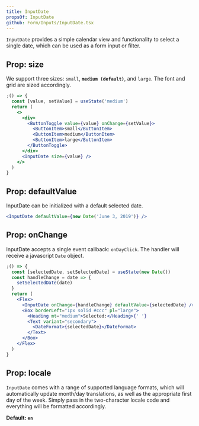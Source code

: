 ```yaml
---
title: InputDate
propsOf: InputDate
github: Form/Inputs/InputDate.tsx
---
```



`InputDate` provides a simple calendar view and functionality to select a single date, which can be used as a form input or filter.

## Prop: size

We support three sizes: `small`, **`medium (default)`**, and `large`. The font and grid are sized accordingly.

```jsx
;() => {
  const [value, setValue] = useState('medium')
  return (
    <>
      <div>
        <ButtonToggle value={value} onChange={setValue}>
          <ButtonItem>small</ButtonItem>
          <ButtonItem>medium</ButtonItem>
          <ButtonItem>large</ButtonItem>
        </ButtonToggle>
      </div>
      <InputDate size={value} />
    </>
  )
}
```

## Prop: defaultValue

InputDate can be initialized with a default selected date.

```jsx
<InputDate defaultValue={new Date('June 3, 2019')} />
```

## Prop: onChange

InputDate accepts a single event callback: `onDayClick`. The handler will receive a javascript `Date` object.

```jsx
;() => {
  const [selectedDate, setSelectedDate] = useState(new Date())
  const handleChange = date => {
    setSelectedDate(date)
  }
  return (
    <Flex>
      <InputDate onChange={handleChange} defaultValue={selectedDate} />
      <Box borderLeft="1px solid #ccc" pl="large">
        <Heading mt="medium">Selected:</Heading>{' '}
        <Text variant="secondary">
          <DateFormat>{selectedDate}</DateFormat>
        </Text>
      </Box>
    </Flex>
  )
}
```

## Prop: locale

`InputDate` comes with a range of supported language formats, which will automatically update month/day translations, as well as the appropriate first day of the week. Simply pass in the two-character locale code and everything will be formatted accordingly.

**Default: `en`**

<InputDateLocales />
